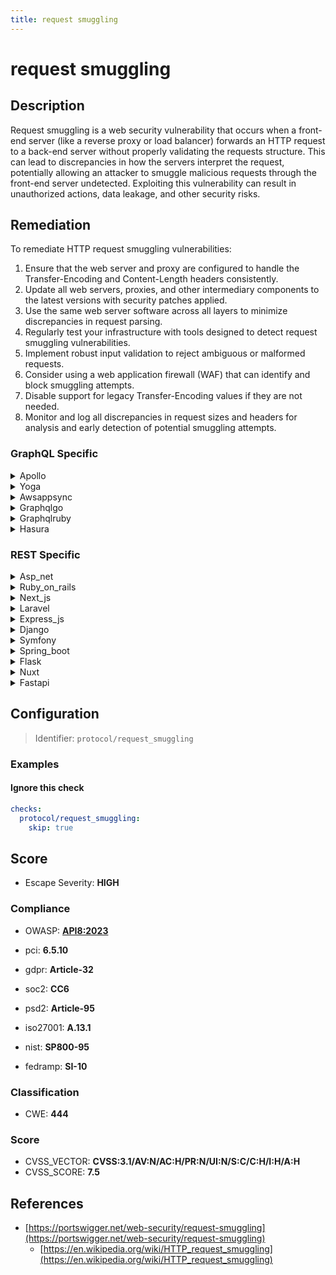 ```yaml
---
title: request smuggling
---
```


# request smuggling

## Description

Request smuggling is a web security vulnerability that occurs when a front-end server (like a reverse proxy or load balancer) forwards an HTTP request to a back-end server without properly validating the requests structure.
This can lead to discrepancies in how the servers interpret the request, potentially allowing an attacker to smuggle malicious requests through the front-end server undetected. Exploiting this vulnerability can result in unauthorized actions, data leakage, and other security risks.

## Remediation

To remediate HTTP request smuggling vulnerabilities:

1. Ensure that the web server and proxy are configured to handle the Transfer-Encoding and Content-Length headers consistently.
2. Update all web servers, proxies, and other intermediary components to the latest versions with security patches applied.
3. Use the same web server software across all layers to minimize discrepancies in request parsing.
4. Regularly test your infrastructure with tools designed to detect request smuggling vulnerabilities.
5. Implement robust input validation to reject ambiguous or malformed requests.
6. Consider using a web application firewall (WAF) that can identify and block smuggling attempts.
7. Disable support for legacy Transfer-Encoding values if they are not needed.
8. Monitor and log all discrepancies in request sizes and headers for analysis and early detection of potential smuggling attempts.


### GraphQL Specific

<details>
    <summary>Apollo</summary>

To mitigate request smuggling vulnerabilities in the Apollo framework, ensure consistent parsing between the front-end and back-end servers by using the same HTTP parsing library, validate and sanitize headers and payloads rigorously, and configure timeouts to prevent desynchronization attacks.

</details>

<details>
    <summary>Yoga</summary>

To mitigate request smuggling vulnerabilities in the Yoga framework, ensure consistent handling of Content-Length and Transfer-Encoding headers between the front-end and back-end servers. Update the framework and any dependencies to the latest versions to benefit from security patches. Regularly review and apply security best practices for parsing HTTP requests, and consider implementing robust input validation and normalization at the entry point of your application.

</details>

<details>
    <summary>Awsappsync</summary>

Ensure that AWS AppSync is configured to validate input schemas strictly and that resolvers do not trust the structure of incoming requests implicitly. Implement strict content-length checks and proper parsing logic to prevent desynchronization between the front-end and back-end servers.

</details>

<details>
    <summary>Graphqlgo</summary>

To mitigate request smuggling vulnerabilities in the GraphQLGo framework, ensure that the framework is updated to the latest version, as patches for known vulnerabilities are regularly released. Additionally, configure the front-end server to validate Content-Length and Transfer-Encoding headers accurately and consistently with the back-end server. Employ strict parsing rules that reject ambiguous or malformed requests, and consider using a WAF (Web Application Firewall) that has specific rules to detect and block request smuggling attempts.

</details>

<details>
    <summary>Graphqlruby</summary>

In the GraphQL-Ruby framework, mitigate request smuggling by ensuring consistent parsing between the front-end and back-end servers. Implement strict content-length headers validation, utilize the framework's built-in parser settings to reject ambiguous requests, and regularly update the GraphQL-Ruby gem to incorporate security patches.

</details>

<details>
    <summary>Hasura</summary>

To mitigate request smuggling vulnerabilities in Hasura, ensure that the Hasura engine is deployed behind a well-configured reverse proxy that sanitizes and validates incoming HTTP requests. Regularly update Hasura to the latest version to benefit from security patches, and configure the 'allowed-origins' and 'ws-read-cookie' settings to control cross-origin requests and WebSocket connections.

</details>


### REST Specific

<details>
    <summary>Asp_net</summary>

To mitigate HTTP request smuggling vulnerabilities in ASP.NET, ensure that both the front-end and back-end servers parse HTTP requests consistently. Apply strict content-length and transfer-encoding headers validation, update to the latest versions of ASP.NET and related libraries, and configure the web server to use the same HTTP request parsing logic as the application framework.

</details>

<details>
    <summary>Ruby_on_rails</summary>

In Ruby on Rails, ensure that the Rack middleware is configured to parse incoming requests correctly and consistently. Update to the latest version of Rails that includes security patches for request smuggling vulnerabilities. Additionally, use a well-configured reverse proxy that sanitizes and standardizes all incoming requests before they reach the Rails application.

</details>

<details>
    <summary>Next_js</summary>

Ensure consistent parsing between the front-end and back-end servers by standardizing the HTTP request parsing mechanism, updating both servers to the latest versions, and rigorously testing the system to prevent discrepancies that could lead to request smuggling vulnerabilities.

</details>

<details>
    <summary>Laravel</summary>

In Laravel, ensure that all incoming requests are properly validated using Laravel's built-in validation mechanisms. Utilize middleware to inspect and sanitize headers and body content. Keep Laravel and all dependencies up to date to benefit from security patches. Configure web servers and proxies to consistently handle request boundaries and transfer encoding.

</details>

<details>
    <summary>Express_js</summary>

To mitigate HTTP request smuggling in Express.js, ensure that both the front-end and back-end servers parse HTTP requests consistently. Update to the latest versions of Express.js and any reverse proxy software you are using. Configure them to use the same rules for parsing request headers and transfer encoding. Additionally, employ strict content-length and transfer-encoding header validation to prevent ambiguous requests. Regularly review your server's configuration and apply security patches promptly.

</details>

<details>
    <summary>Django</summary>

In Django, ensure that any custom middleware or request handling properly adheres to the framework's request and response flow. Use Django's built-in security features to manage request parsing and be cautious with middleware order. Regularly update Django to incorporate security patches that address potential request smuggling vulnerabilities.

</details>

<details>
    <summary>Symfony</summary>

In Symfony, to mitigate HTTP request smuggling vulnerabilities, ensure that you consistently use the latest version of Symfony and its components, as security fixes are regularly provided. Configure your web server and reverse proxy to parse HTTP requests in a uniform manner, and validate Content-Length and Transfer-Encoding headers to prevent ambiguity. Additionally, employ Symfony's built-in security features, such as proper input validation and output escaping, to further safeguard your application.

</details>

<details>
    <summary>Spring_boot</summary>

In Spring Boot, to mitigate HTTP request smuggling, ensure that the server properly parses and validates the Content-Length and Transfer-Encoding headers. Configure the embedded server to reject ambiguous requests with conflicting headers and update to the latest version of Spring Boot to benefit from security patches. Additionally, use a WAF (Web Application Firewall) that can detect and block smuggling attempts.

</details>

<details>
    <summary>Flask</summary>

To mitigate HTTP request smuggling in Flask, ensure that the web server (e.g., Nginx, Apache) used in front of Flask is configured to handle ambiguous requests consistently with Flask's built-in server. Regularly update Flask and any dependencies to incorporate security patches. Additionally, validate and sanitize all headers and content lengths within Flask routes to prevent discrepancies that could be exploited.

</details>

<details>
    <summary>Nuxt</summary>

Ensure consistent parsing by aligning the configurations of both the front-end and back-end servers, validate and sanitize all headers and inputs, and employ robust proxy and server software that can handle ambiguous requests effectively.

</details>

<details>
    <summary>Fastapi</summary>

To mitigate request smuggling in FastAPI, ensure that both the front-end and back-end servers parse HTTP requests consistently. Update FastAPI and any reverse proxy or load balancer to the latest versions to benefit from security patches. Configure them to use the same HTTP parsing library if possible, and validate Content-Length and Transfer-Encoding headers to prevent ambiguous requests. Regularly review your setup for compliance with the latest HTTP specification.

</details>

## Configuration

> Identifier: `protocol/request_smuggling`



### Examples



#### Ignore this check

```yaml
checks:
  protocol/request_smuggling:
    skip: true
```




## Score

- Escape Severity: **<span className="high-severity">HIGH</span>**

### Compliance

- OWASP: **[API8:2023](https://github.com/OWASP/API-Security/blob/master/editions/2023/en/0xa8-security-misconfiguration.md)**

- pci: **6.5.10**
- gdpr: **Article-32**
- soc2: **CC6**
- psd2: **Article-95**
- iso27001: **A.13.1**
- nist: **SP800-95**
- fedramp: **SI-10**

### Classification

- CWE: **444**




### Score

- CVSS_VECTOR: **CVSS:3.1/AV:N/AC:H/PR:N/UI:N/S:C/C:H/I:H/A:H**
- CVSS_SCORE: **7.5**

## References

- [https://portswigger.net/web-security/request-smuggling](https://portswigger.net/web-security/request-smuggling)
  - [https://en.wikipedia.org/wiki/HTTP_request_smuggling](https://en.wikipedia.org/wiki/HTTP_request_smuggling)
  